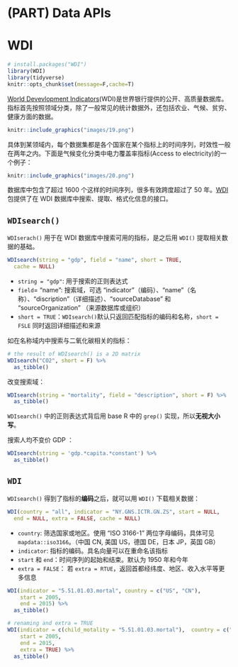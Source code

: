
# (PART) Data APIs {-}

# WDI   

```r
# install.packages("WDI")
library(WDI)
library(tidyverse)
knitr::opts_chunk$set(message=F,cache=T)
```

[World Devevlopment Indicators](http://datatopics.worldbank.org/world-development-indicators/)(WDI)是世界银行提供的公开、高质量数据库。指标首先按照领域分类，除了一般常见的统计数据外，还包括农业、气候、贫穷、健康方面的数据。

```r
knitr::include_graphics("images/19.png")
```

具体到某领域内，每个数据集都是各个国家在某个指标上的时间序列，时效性一般在两年之内。下面是气候变化分类中电力覆盖率指标(Access to electricity)的一个例子： 

```r
knitr::include_graphics("images/20.png")
```


数据库中包含了超过 1600 个这样的时间序列，很多有效跨度超过了 50 年。[WDI](https://cran.r-project.org/web/packages/WDI/index.html) 包提供了在 WDI 数据库中搜索、提取、格式化信息的接口。  


## `WDIsearch()`  

`WDIserach()` 用于在 WDI 数据库中搜索可用的指标，是之后用 `WDI()` 提取相关数据的基础。  

```r
WDIsearch(string = "gdp", field = "name", short = TRUE,
  cache = NULL)
```

* `string = "gdp"`: 用于搜索的正则表达式  
* `field`= "name": 搜索域，可选 “indicator”（编码）、“name”（名称）、“discription”（详细描述）、“sourceDatabase” 和 “sourceOrganization” （来源数据库或组织）  
* `short = TRUE`：`WDIsearch()`默认只返回匹配指标的编码和名称，`short = FSLE` 同时返回详细描述和来源


如在名称域内中搜索与二氧化碳相关的指标：  

```r
# the result of WDIsearch() is a 2D matrix
WDIsearch("CO2", short = F) %>% 
  as_tibble() 
```


改变搜索域： 

```r
WDIsearch(string = "mortality", field = "description", short = F) %>%
  as_tibble()
```

`WDIsearch()` 中的正则表达式背后用 base R 中的 `grep()` 实现，所以**无视大小写**。  

搜索人均不变价 GDP ：

```r
WDIsearch(string = 'gdp.*capita.*constant') %>% 
  as_tibble()
```


## `WDI`  

`WDIsearch()` 得到了指标的**编码**之后，就可以用 `WDI()` 下载相关数据：  

```r
WDI(country = "all", indicator = "NY.GNS.ICTR.GN.ZS", start = NULL,
  end = NULL, extra = FALSE, cache = NULL)
```  

* `country`:  筛选国家或地区。使用 “ISO 3166-1” 两位字母编码，具体可见 `mapdata::iso3166`。（中国 CN, 美国 US，德国 DE，日本 JP，英国 GB）
* `indicator`: 指标的编码。具名向量可以在重命名该指标  
* `start` 和 `end`：时间序列的起始和结束。默认为 1950 年和今年  
* `extra = FALSE`： 若 `extra = RTUE`，返回首都经纬度、地区、收入水平等更多信息  



```r
WDI(indicator = "5.51.01.03.mortal", country = c("US", "CN"),
    start = 2005,
    end = 2015) %>% 
  as_tibble() 

# renaming and extra = TRUE
WDI(indicator = c(child_motality = "5.51.01.03.mortal"),  country = c("US", "CN"),
    start = 2005,
    end = 2015,
    extra = TRUE) %>% 
  as_tibble() 
```
